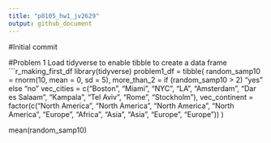 ```yaml
---
title: "p8105_hw1_jv2629"
output: github_document
---
```

#Initial commit

#Problem 1
Load tidyverse to enable tibble to create a data frame
```r_making_first_df
library(tidyverse)
problem1_df = tibble(
  random_samp10 = rnorm(10, mean = 0, sd = 5),
  more_than_2 = if (random_samp10 > 2) "yes" else "no"
  vec_cities = c("Boston", "Miami", "NYC", "LA", "Amsterdam", "Dar es Salaam", "Kampala", "Tel Aviv", "Rome", "Stockholm"),
  vec_continent = factor(c("North America", "North America", "North America", "North America", "Europe", "Africa", "Asia", "Asia", "Europe", "Europe"))
)

mean(random_samp10)

